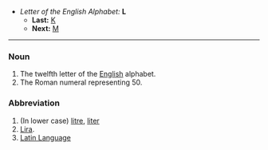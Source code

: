 *''Letter of the English Alphabet:'' '''L'''
**'''Last:''' [[K]]
**'''Next:''' [[M]]

----

===Noun===

#The twelfth letter of the [[English]] alphabet.
#The Roman numeral representing 50.

===Abbreviation===
# (In lower case) [[litre]], [[liter]]
# [[Lira]].
# [[Latin Language]]